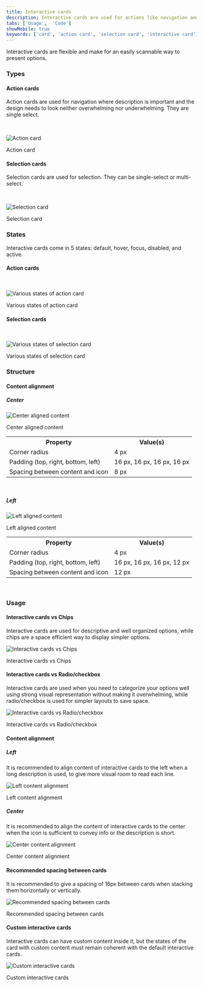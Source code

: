 ```yaml
---
title: Interactive cards
description: Interactive cards are used for actions like navigation and selection when our options need to be descriptive.
tabs: ['Usage',  'Code']
showMobile: true
keywords: ['card', 'action card', 'selection card', 'interactive card']
---
```


Interactive cards are flexible and make for an easily scannable way to present options.

### Types

#### Action cards

Action cards are used for navigation where description is important and the design needs to look neither overwhelming nor underwhelming. They are single select.

<br />

![Action card](./images/Action-card.png)

<Caption>Action card</Caption>

#### Selection cards

Selection cards are used for selection. They can be single-select or multi-select.

<br />

![Selection card](./images/Selection-card.png)

<Caption>Selection card</Caption>

### States

Interactive cards come in 5 states: default, hover, focus, disabled, and active.

#### Action cards

<br />

![Various states of action card](./images/Action-card-states.png)

<Caption>Various states of action card</Caption>

#### Selection cards

<br />

![Various states of selection card](./images/Selection-card-states.png)

<Caption>Various states of selection card</Caption>

### Structure

#### Content alignment

##### Center

![Center aligned content](./images/Center-aligned-content.png)
<Caption>Center aligned content</Caption>

<br/>

<table style={{width: "100%"}}>
  <tbody>
    <tr>
      <th style={{width:"50%",  textAlign: "left"}}>Property</th>
      <th style={{width:"50%",  textAlign: "left"}}>Value(s)</th>
    </tr>
    <tr style={{verticalAlign: "top"}}>
      <td>Corner radius</td>
      <td>4 px</td>
    </tr>
    <tr style={{verticalAlign: "top"}}>
      <td>Padding (top, right, bottom, left)</td>
      <td>16 px, 16 px, 16 px, 16 px</td>
    </tr>
    <tr style={{verticalAlign: "top"}}>
      <td>Spacing between content and icon</td>
      <td>8 px </td>
    </tr>
  </tbody>
</table>

<br />

##### Left

![Left aligned content](./images/Left-aligned-content.png)
<Caption>Left aligned content</Caption>

<br/>

<table style={{width: "100%"}}>
  <tbody>
    <tr>
      <th style={{width:"50%",  textAlign: "left"}}>Property</th>
      <th style={{width:"50%",  textAlign: "left"}}>Value(s)</th>
    </tr>
    <tr style={{verticalAlign: "top"}}>
      <td>Corner radius</td>
      <td>4 px</td>
    </tr>
    <tr style={{verticalAlign: "top"}}>
      <td>Padding (top, right, bottom, left)</td>
      <td>16 px, 16 px, 16 px, 12 px</td>
    </tr>
    <tr style={{verticalAlign: "top"}}>
      <td>Spacing between content and icon</td>
      <td>12 px </td>
    </tr>
  </tbody>
</table>

<br />

### Usage

#### Interactive cards vs Chips

Interactive cards are used for descriptive and well organized options, while chips are a space efficient way to display simpler options.

![ Interactive cards vs Chips](./images/Interactive-cards-vs-Chips.png)
<Caption> Interactive cards vs Chips</Caption>

<br/>

#### Interactive cards vs Radio/checkbox

Interactive cards are used when you need to categorize your options well using strong visual representation without making it overwhelming, while radio/checkbox is used for simpler layouts to save space.

![Interactive cards vs Radio/checkbox](./images/Interactive-cards-vs-radio.png)
<Caption>Interactive cards vs Radio/checkbox</Caption>

#### Content alignment

##### Left

It is recommended to align content of interactive cards to the left when a long description is used, to give more visual room to read each line.

![Left content alignment](./images/Left-content-alignment.png)
<Caption>Left content alignment</Caption>

##### Center

It is recommended to align the content of interactive cards to the center when the icon is sufficient to convey info or the description is short.

![Center content alignment](./images/Center-content-alignment.png)
<Caption>Center content alignment</Caption>

<br/>

#### Recommended spacing between cards

It is recommended to give a spacing of 16px between cards when stacking them horizontally or vertically.

![Recommended spacing between cards](./images/Spacing-between-cards.png)
<Caption>Recommended spacing between cards</Caption>

<br/>

#### Custom interactive cards

Interactive cards can have custom content inside it, but the states of the card with custom content must remain coherent with the default interactive cards.

![Custom interactive cards](./images/Custom-interactive-cards.png)
<Caption>Custom interactive cards</Caption>
